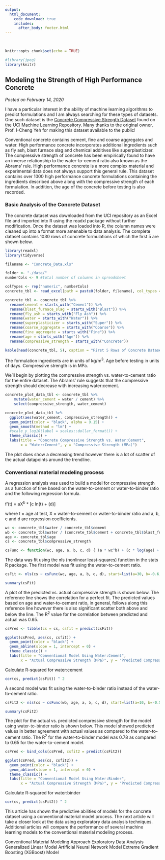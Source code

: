 ```yaml
---
output: 
  html_document:
    code_download: true
    includes:
      after_body: footer.html
---
```

<br>
```r
knitr::opts_chunk$set(echo = TRUE)
```

```r
#library(jpeg)
library(knitr)
```

## **Modeling the Strength of High Performance Concrete**
*Posted on February 14, 2020*

I have a particular interest in the ability of machine learning algorithms to predict formulations and I am always searching for these types of datasets.  One such dataset is the [Concrete Compressive Strength Dataset](http://archive.ics.uci.edu/ml/datasets/Concrete+Compressive+Strength) found on the UCI Machine Learning Repository.  Many thanks to the original owner, Prof. I-Cheng Yeh for making this dataset available to the public!

Conventional concrete contains cement, fine and coarse aggregates and water.  High performance concrete incorporates additional ingredients such as fly ash, blast furnace slag and chemical additives like superplasticizer.  The compressive strength of concrete has been empirically found to have an inverse relationship to the water-to-cement ratio also known as the Abrams' rule.  High performance concrete is a more complex material and experimental data does not always support this general rule.  This dataset contains over 1000 high performance concrete formulations containing the ingredients described above along with the compressive strength of each formulation.  In addition, the age of the concrete before testing is also recorded.

### Basic Analysis of the Concrete Dataset

The concrete dataset was downloaded from the UCI repository as an Excel file and imported into R using the readxl package without further modification.  Once the dataset was loaded into R, the column names were cleaned up into a format more amenable to data analysis.  The complete dataset contains 1030 rows of concrete formulations of which the first 5 are shown below.

```r
library(readxl)
library(tidyverse)

filename <- "Concrete_Data.xls"

folder <- "./data/"
numberCols <- 9 #total number of columns in spreadsheet

colTypes <- rep("numeric", numberCols)
concrete_tbl <- read_excel(path = paste0(folder, filename), col_types = colTypes)

concrete_tbl <- concrete_tbl %>%
  rename(cement = starts_with("Cement")) %>%
  rename(blast_furnace_slag = starts_with("Blast")) %>%
  rename(fly_ash = starts_with("Fly Ash")) %>%
  rename(water = starts_with("Water")) %>%
  rename(superplasticizer = starts_with("Super")) %>%
  rename(coarse_aggregate = starts_with("Coarse")) %>%
  rename(fine_aggregate = starts_with("Fine")) %>%
  rename(age = starts_with("Age")) %>%
  rename(compressive_strength = starts_with("Concrete"))
```

```r
kable(head(concrete_tbl, 5), caption = "First 5 Rows of Concrete Dataset")
```
The formulation ingredients are in units of kg/m^3^.  Age before testing in units of days.  Compressive strength is in MPa.

We'll begin by plotting the compressive strength vs. water-to-cement ratio for the entire dataset.  The Abrams' rule suggests that the compressive strength should decrease with increasing water:cement.

```r
concrete_plot_data_tbl <- concrete_tbl %>%
    mutate(water_cement = water / cement) %>%
    select(compressive_strength, water_cement)

concrete_plot_data_tbl %>%
  ggplot(aes(water_cement, compressive_strength)) +
  geom_point(color = "black", alpha = 0.15) +
  geom_smooth(method = "lm") +
  #scale_y_log10(label = scales::dollar_format()) +
  theme_classic() +
  labs(title = "Concrete Compressive Strength vs. Water:Cement",
       x = "Water:Cement", y = "Compressive Strength (MPa)")
```

The plot does show a decreasing trend however there is a lot of scatter of the actual datapoints around the trendline.

### Conventional material modeling process

A regression analysis was used to build a model for compressive strength as a function of time based on the water-to-cement or water-to-binder ratio and the following regression formula.

f'(t) = aX^b^ * [c ln(t) + (d)]

where t = age at test, X = water-to-cement or water-to-binder ratio and a, b, c and d are regression coefficients.

```r
wc <- concrete_tbl$water / concrete_tbl$cement
wb <- concrete_tbl$water / (concrete_tbl$cement + concrete_tbl$blast_furnace_slag + concrete_tbl$fly_ash)
age <- concrete_tbl$age
cs <- concrete_tbl$compressive_strength

csFunc <- function(wc, age, a, b, c, d) { (a * wc^b) + (c * log(age) + d)}
```

The data was fit using the nls (nonlinear least-squares) function in the stats R package.  The first model was fit using the water-to-cement ratio.
```r
csFit <- nls(cs ~ csFunc(wc, age, a, b, c, d), start=list(a=30, b=-0.6, c=0.3, d=0.1))

summary(csFit)
```

A plot of the predicted vs. actual compressive strength is shown below.  The reference line shows the correlation for a perfect fit.  The predicted values based on age and water-to-cement ratio, in general, follows along this reference line however there is also significant scatter both above and below the line.  The R^2^ value for the correlation between predicted and actual was 0.65.
```r
csPred <- tibble(cs = cs, csfit = predict(csFit))

ggplot(csPred, aes(cs, csfit)) +
  geom_point(color = "black") +
  geom_abline(slope = 1, intercept = 0) +
  theme_classic() +
  labs(title = "Conventional Model Using Water:Cement",
       x = "Actual Compressive Strength (MPa)", y = "Predicted Compressive Strength (MPa)")
```

Calculate R-squared for water:cement
```r
cor(cs, predict(csFit)) ^ 2
```

A second model was fit using the water-to-binder ratio instead of the water-to-cement ratio.
```r
csFit2 <- nls(cs ~ csFunc(wb, age, a, b, c, d), start=list(a=10, b=-0.5, c=10, d=10))

summary(csFit2)
```

The plot for the actual vs. predicted compressive strength for the model using water-to-binder ratio is shown below.  This model showed predicted values in better agreement with actual values as compared to the water-to-cement ratio.  The R^2^ for the water-to-binder model was 0.78 as compared to 0.65 for the water-to-cement model.
```r
csPred <- bind_cols(csPred, csfit2 = predict(csFit2))

ggplot(csPred, aes(cs, csfit2)) +
  geom_point(color = "black") +
  geom_abline(slope = 1, intercept = 0) +
  theme_classic() +
  labs(title = "Conventional Model Using Water:Binder",
       x = "Actual Compressive Strength (MPa)", y = "Predicted Compressive Strength (MPa)")
```

Calculate R-squared for water:binder
```r
cor(cs, predict(csFit2)) ^ 2
```
This article has shown the predictive abilities of models for the concrete dataset using a conventional material model process.  The next article will take a closer look at the data using exploratory data analysis techniques.  Additional articles will compare the performance of several machine learning models to the conventional material modeling process.

Conventional Material Modeling Approach
Exploratory Data Analysis
Generalized Linear Model
Artificial Neural Network Model
Extreme Gradient Boosting (XGBoost) Model
